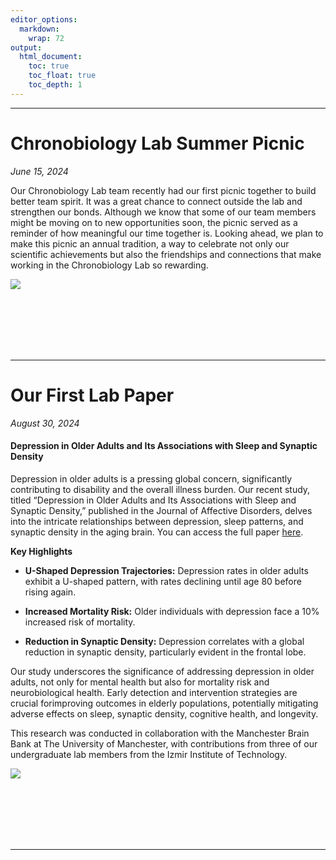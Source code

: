 ```yaml
---
editor_options: 
  markdown: 
    wrap: 72
output: 
  html_document:
    toc: true
    toc_float: true
    toc_depth: 1
---
```


```{=html}
<script type='text/javascript' src='https://d1bxh8uas1mnw7.cloudfront.net/assets/embed.js'></script>
```
<hr>

# Chronobiology Lab Summer Picnic

*June 15, 2024*

Our Chronobiology Lab team recently had our first picnic together to
build better team spirit. It was a great chance to connect outside the
lab and strengthen our bonds. Although we know that some of our team
members might be moving on to new opportunities soon, the picnic served
as a reminder of how meaningful our time together is. Looking ahead, we
plan to make this picnic an annual tradition, a way to celebrate not
only our scientific achievements but also the friendships and
connections that make working in the Chronobiology Lab so rewarding.

![](img/news_2024_first-picnic.jpeg)

<br> <br> <br> <br> <br>

<hr>

# Our First Lab Paper

*August 30, 2024*

#### Depression in Older Adults and Its Associations with Sleep and Synaptic Density

Depression in older adults is a pressing global concern, significantly
contributing to disability and the overall illness burden. Our recent
study, titled “Depression in Older Adults and Its Associations with
Sleep and Synaptic Density,” published in the Journal of Affective
Disorders, delves into the intricate relationships between depression,
sleep patterns, and synaptic density in the aging brain. You can access
the full paper [here](https://doi.org/10.1016/j.jad.2024.08.186).

**Key Highlights**

-   **U-Shaped Depression Trajectories:** Depression rates in older
    adults exhibit a U-shaped pattern, with rates declining until age 80
    before rising again.

-   **Increased Mortality Risk:** Older individuals with depression face
    a 10% increased risk of mortality.

-   **Reduction in Synaptic Density:** Depression correlates with a
    global reduction in synaptic density, particularly evident in the
    frontal lobe.

Our study underscores the significance of addressing depression in older
adults, not only for mental health but also for mortality risk and
neurobiological health. Early detection and intervention strategies are
crucial forimproving outcomes in elderly populations, potentially
mitigating adverse effects on sleep, synaptic density, cognitive health,
and longevity.

This research was conducted in collaboration with the Manchester Brain
Bank at The University of Manchester, with contributions from three of
our undergraduate lab members from the Izmir Institute of Technology.

::: {.altmetric-embed data-badge-type="medium-donut" data-badge-details="right" data-doi="10.1016/j.jad.2024.08.186"}
:::

![](img/news_2024_depression_paper.png)

<br> <br> <br> <br> <br>

<hr>
